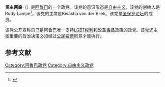 '''民主网络'''（{{lang-nl|RED Democratico}}）是[[阿鲁巴|阿鲁巴]]的一个政党。该党的意识形态是[[自由主义|自由主义]]。该党的创始人是Rudy Lampe<ref name="reg">{{cite web|last=Rasmijn |first=Ariën |url=https://caribischnetwerk.ntr.nl/2017/11/16/nieuwe-regering-aruba-staat-klaar/ |archive-url=https://web.archive.org/web/20190411180820/https://caribischnetwerk.ntr.nl/2017/11/16/nieuwe-regering-aruba-staat-klaar/ |title=Nieuwe regering Aruba staat klaar |language=nl |publisher=Caribisch Network NTR |date=16 November 2017 |archive-date=11 April 2019}}</ref>。该党的主席是Kisasha van der Bliek。该党是[[圣保罗论坛|圣保罗论坛]]的成员。

该党公开宣称自己是阿鲁巴唯一支持[[LGBT权利|LGBT权利]]和改革[[毒品|毒品]]政策的政党。该党还主张重要的政治决策必须经过[[公民投票|公民投票]]同意才能执行。

==参考文献==
{{reflist}}

[[Category:阿鲁巴政党|Category:阿鲁巴政党]]
[[Category:自由主义政党|Category:自由主义政党]]
{{politic-stub}}